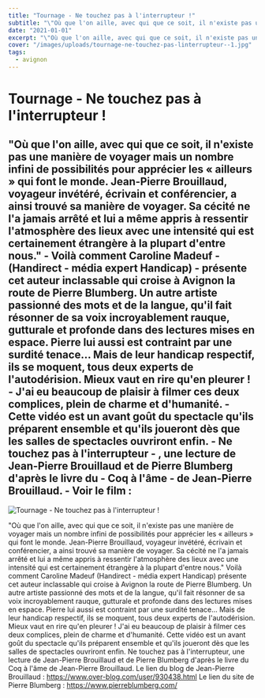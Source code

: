 ```yaml
---
title: "Tournage - Ne touchez pas à l'interrupteur !"
subtitle: "\"Où que l'on aille, avec qui que ce soit, il n'existe pas une manière de voyager mais un nombre infini de possibilités pour apprécier les « ailleurs » qui font le monde. Jean-Pierre Brouillaud, voyageur invétéré, écrivain et conférencier, a ainsi trouvé sa manière de voyager. Sa cécité ne l'a jamais arrêté et lui a même appris à ressentir l'atmosphère des lieux avec une intensité qui est certainement étrangère à la plupart d'entre nous.\" - Voilà comment Caroline Madeuf - (Handirect - média expert Handicap) - présente cet auteur inclassable qui croise à Avignon la route de Pierre Blumberg. Un autre artiste passionné des mots et de la langue, qu'il fait résonner de sa voix incroyablement rauque, gutturale et profonde dans des lectures mises en espace. Pierre lui aussi est contraint par une surdité tenace... Mais de leur handicap respectif, ils se moquent, tous deux experts de l'autodérision. Mieux vaut en rire qu'en pleurer ! - J'ai eu beaucoup de plaisir à filmer ces deux complices, plein de charme et d'humanité. - Cette vidéo est un avant goût du spectacle qu'ils préparent ensemble et qu'ils joueront dès que les salles de spectacles ouvriront enfin. - Ne touchez pas à l'interrupteur - , une lecture de Jean-Pierre Brouillaud et de Pierre Blumberg d'après le livre du - Coq à l'âme - de Jean-Pierre Brouillaud. - Voir le film :"
date: "2021-01-01"
excerpt: "\"Où que l'on aille, avec qui que ce soit, il n'existe pas une manière de voyager mais un nombre infini de possibil..."
cover: "/images/uploads/tournage-ne-touchez-pas-linterrupteur--1.jpg"
tags:
  - avignon
---
```


# Tournage - Ne touchez pas à l'interrupteur !

## "Où que l'on aille, avec qui que ce soit, il n'existe pas une manière de voyager mais un nombre infini de possibilités pour apprécier les « ailleurs » qui font le monde. Jean-Pierre Brouillaud, voyageur invétéré, écrivain et conférencier, a ainsi trouvé sa manière de voyager. Sa cécité ne l'a jamais arrêté et lui a même appris à ressentir l'atmosphère des lieux avec une intensité qui est certainement étrangère à la plupart d'entre nous." - Voilà comment Caroline Madeuf - (Handirect - média expert Handicap) - présente cet auteur inclassable qui croise à Avignon la route de Pierre Blumberg. Un autre artiste passionné des mots et de la langue, qu'il fait résonner de sa voix incroyablement rauque, gutturale et profonde dans des lectures mises en espace. Pierre lui aussi est contraint par une surdité tenace... Mais de leur handicap respectif, ils se moquent, tous deux experts de l'autodérision. Mieux vaut en rire qu'en pleurer ! - J'ai eu beaucoup de plaisir à filmer ces deux complices, plein de charme et d'humanité. - Cette vidéo est un avant goût du spectacle qu'ils préparent ensemble et qu'ils joueront dès que les salles de spectacles ouvriront enfin. - Ne touchez pas à l'interrupteur - , une lecture de Jean-Pierre Brouillaud et de Pierre Blumberg d'après le livre du - Coq à l'âme - de Jean-Pierre Brouillaud. - Voir le film :

![Tournage - Ne touchez pas à l'interrupteur !](/images/uploads/tournage-ne-touchez-pas-linterrupteur--1.jpg)

"Où que l'on aille, avec qui que ce soit, il n'existe pas une manière de voyager mais un nombre infini de possibilités pour apprécier les « ailleurs » qui font le monde. Jean-Pierre Brouillaud, voyageur invétéré, écrivain et conférencier, a ainsi trouvé sa manière de voyager. Sa cécité ne l'a jamais arrêté et lui a même appris à ressentir l'atmosphère des lieux avec une intensité qui est certainement étrangère à la plupart d'entre nous." Voilà comment Caroline Madeuf (Handirect - média expert Handicap) présente cet auteur inclassable qui croise à Avignon la route de Pierre Blumberg. Un autre artiste passionné des mots et de la langue, qu'il fait résonner de sa voix incroyablement rauque, gutturale et profonde dans des lectures mises en espace. Pierre lui aussi est contraint par une surdité tenace... Mais de leur handicap respectif, ils se moquent, tous deux experts de l'autodérision. Mieux vaut en rire qu'en pleurer ! J'ai eu beaucoup de plaisir à filmer ces deux complices, plein de charme et d'humanité. Cette vidéo est un avant goût du spectacle qu'ils préparent ensemble et qu'ils joueront dès que les salles de spectacles ouvriront enfin. Ne touchez pas à l'interrupteur, une lecture de Jean-Pierre Brouillaud et de Pierre Blumberg d'après le livre du Coq à l'âme de Jean-Pierre Brouillaud. Le lien du blog de Jean-Pierre Brouillaud : https://www.over-blog.com/user/930438.html Le lien du site de Pierre Blumberg : https://www.pierreblumberg.com/